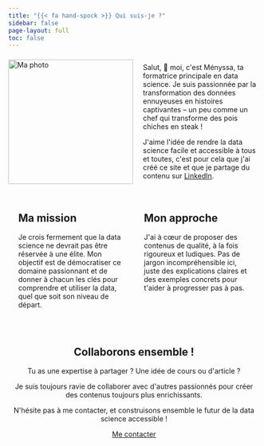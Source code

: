 ```yaml
---
title: "{{< fa hand-spock >}} Qui suis-je ?"
sidebar: false
page-layout: full
toc: false
---
```

```{=html}
<div style="display: flex; align-items: center;">
  <img src="images/Linkedin MCL.png" alt="Ma photo" style="width: 250px; margin-right: 20px;">
  <div>
    <p>Salut, 👋 moi, c'est Ményssa, ta formatrice principale en data science. Je suis passionnée par la transformation des données ennuyeuses en histoires captivantes – un peu comme un chef qui transforme des pois chiches en steak !</p>
    <p>J'aime l'idée de rendre la data science facile et accessible à tous et toutes, c'est pour cela que j'ai créé ce site et que je partage du contenu sur <a href="https://www.linkedin.com/in/menyssacherifaluron/" target="_blank"><i class="fab fa-linkedin"></i> LinkedIn</a>.</p>
  </div>
</div>
<div style="display: flex; justify-content: space-around; width: 100%; margin-bottom: 40px;">
  <div style="flex: 1; padding: 20px;">
    <h2><i class="fa-solid fa-hand-holding-heart"></i> Ma mission</h2>
    <p>Je crois fermement que la data science ne devrait pas être réservée à une élite. Mon objectif est de démocratiser ce domaine passionnant et de donner à chacun les clés pour comprendre et utiliser la data, quel que soit son niveau de départ.</p>
  </div>
  <div style="flex: 1; padding: 20px;">
    <h2><i class="fa-solid fa-fingerprint"></i> Mon approche</h2>
    <p>J'ai à cœur de proposer des contenus de qualité, à la fois rigoureux et ludiques. Pas de jargon incompréhensible ici, juste des explications claires et des exemples concrets pour t'aider à progresser pas à pas.</p>
  </div>
</div>
<div style="text-align: center; margin-bottom: 40px;">
  <h2><i class="fa-solid fa-handshake"></i> Collaborons ensemble !</h2>
  <p>Tu as une expertise à partager ? Une idée de cours ou d'article ? </p> 
  <p>Je suis toujours ravie de collaborer avec d'autres passionnés pour créer des contenus toujours plus enrichissants. </p>
  <p>N'hésite pas à me contacter, et construisons ensemble le futur de la data science accessible !</p>
  <a href="mailto:damaestla@gmail.com" class="button">Me contacter</a>
</div>
  ```
